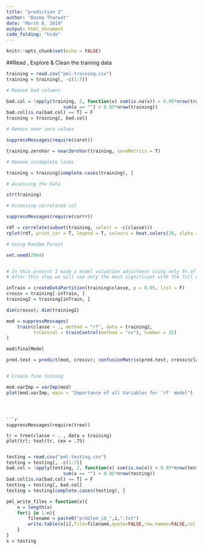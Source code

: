 ---
title: "prediction 2"
author: "Basma Tharwat"
date: "March 8, 2019"
output: html_document
code_folding: "hide"
---


```{r setup, include=FALSE}
knitr::opts_chunk$set(echo = FALSE)
```
##Read , Explore & Clean the training data
```{r}
training = read.csv("pml-training.csv")
training = training[, -c(1:7)]

# Remove bad columns

bad.col = !apply(training, 2, function(x) sum(is.na(x)) > 0.95*nrow(training) || 
                     sum(x == "") > 0.95*nrow(training))
bad.col[is.na(bad.col) == T] = F
training = training[, bad.col]

# Remove near zero values

suppressMessages(require(caret))

training.zeroVar = nearZeroVar(training, saveMetrics = T)

# Remove incomplete lines

training = training[complete.cases(training), ]

# Assessing the Data

str(training)
```
```{r}
# Assessing correlated col

suppressMessages(require(corrr))

rdf = correlate(subset(training, select = -c(classe)))
rplot(rdf, print_cor = T, legend = T, colours = heat.colors(20, alpha = .5))

```

```{r}
# Using Random Forest

set.seed(2964)


# In this pretest I made a model valuation adjustment using only 5% of the training database. 
# After this step we will use only the most significant with the full dataset training.

inTrain = createDataPartition(training$classe, p = 0.05, list = F)
crossv = training[-inTrain, ]
training2 = training[inTrain, ]

dim(crossv); dim(training2)
```
```{r}
mod = suppressMessages(
    train(classe ~ ., method = "rf", data = training2, 
          trControl = trainControl(method = "cv"), number = 25)
)

mod$finalModel
```


```{r}
pred.test = predict(mod, crossv); confusionMatrix(pred.test, crossv$classe)



```

```{r}

# Create fine tunning

mod.varImp = varImp(mod)
plot(mod.varImp, main = "Importance of all Variables for 'rf' model")
```

```



```{r}


suppressMessages(require(tree))

tr = tree(classe ~ . , data = training)
plot(tr); text(tr, cex = .75)


```

```{r}

testing = read.csv("pml-testing.csv")
testing = testing[, -c(1:7)]
bad.col = !apply(testing, 2, function(x) sum(is.na(x)) > 0.95*nrow(testing) || 
                     sum(x == "") > 0.95*nrow(testing))
bad.col[is.na(bad.col) == T] = F
testing = testing[, bad.col]
testing = testing[complete.cases(testing), ]

pml_write_files = function(x){
    n = length(x)
    for(i in 1:n){
        filename = paste0("problem_id_",i,".txt")
        write.table(x[i],file=filename,quote=FALSE,row.names=FALSE,col.names=FALSE)
    }
}
x = testing


```

```{r pressure, echo=FALSE}

```




